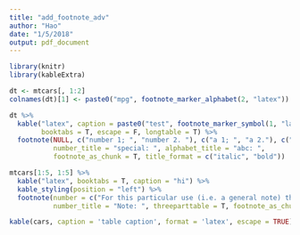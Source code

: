```yaml
---
title: "add_footnote_adv"
author: "Hao"
date: "1/5/2018"
output: pdf_document
---
```


```r
library(knitr)
library(kableExtra)

dt <- mtcars[, 1:2]
colnames(dt)[1] <- paste0("mpg", footnote_marker_alphabet(2, "latex"))
```


```r
dt %>%
  kable("latex", caption = paste0("test", footnote_marker_symbol(1, "latex")),
        booktabs = T, escape = F, longtable = T) %>%
  footnote(NULL, c("number 1; ", "number 2. "), c("a 1; ", "a 2."), c("s 1; ", "s 2."),
           number_title = "special: ", alphabet_title = "abc: ", 
           footnote_as_chunk = T, title_format = c("italic", "bold"))
```

```r
mtcars[1:5, 1:5] %>%
  kable("latex", booktabs = T, caption = "hi") %>%
  kable_styling(position = "left") %>%
  footnote(number = c("For this particular use (i.e. a general note) the comments above are adequate. For proper footnotes in tables you should probably use the threeparttable package. You should also probably be using the booktabs package. See this answer to this question", "Note 2"),
           number_title = "Note: ", threeparttable = T, footnote_as_chunk = T, title_format = c("italic", "bold"))
```

```r
kable(cars, caption = 'table caption', format = 'latex', escape = TRUE) %>% kableExtra::footnote(general = 'an_underscore', escape = T)
```
